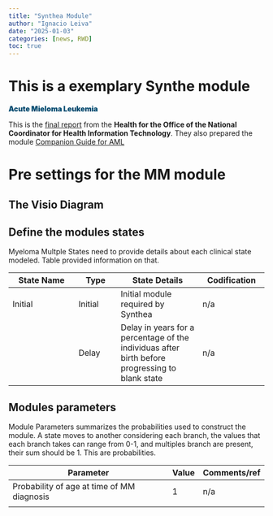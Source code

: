 ```yaml
---
title: "Synthea Module"
author: "Ignacio Leiva"
date: "2025-01-03"
categories: [news, RWD]
toc: true 
---
```


# This is a exemplary Synthe module

<span style="color: #004A6F; font-weight: 900;"> Acute Mieloma Leukemia </span>

This is the [final report](https://heibox.uni-heidelberg.de/f/914e4e6da4844c0999d8/) from the **Health for the
Office of the National Coordinator for Health Information Technology**. They also prepared the module [Companion Guide for AML](https://heibox.uni-heidelberg.de/f/8e0aca53cbb24c4480b5/)

# Pre settings for the MM module

## The Visio Diagram
## Define the modules states

Myeloma Multple States need to provide details about each clinical state modeled. Table provided information on that. 


| State Name   | Type    | State Details   | Codification |
|--------------|---------|-----------------|--------------|
| Initial | Initial  | Initial module required by Synthea | n/a     |
|         | Delay  | Delay in years for a percentage of the individuas after birth before progressing to blank state | n/a |

## Modules parameters

Module Parameters summarizes the probabilities used to construct the module. A state moves to another considering each branch, the values that each branch takes can range from 0-1, and multiples branch are present, their sum should be 1. This are probabilities.

| Parameter   | Value    | Comments/ref   |
|--------------|---------|----------------|
| Probability of age at time of MM diagnosis | 1  | n/a | 
|    
